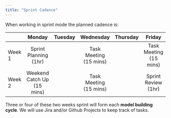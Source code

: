 ```yaml
---
title: "Sprint Cadence"
---
```


When working in sprint mode the planned cadence is:

| | Monday | Tuesday | Wednesday | Thursday | Friday |
|---|:---:|:---:|:---:|:---:|:---:|
| Week 1 | Sprint Planning (1hr) | | Task Meeting (15 mins) | | Task Meeting (15 mins) |
| Week 2 | Weekend Catch Up (15 mins) | | Task Meeting (15 mins) | | Sprint Review (1hr) |

Three or four of these two weeks sprint will form each **model building cycle**. We will use Jira and/or Github Projects to keep track of tasks.